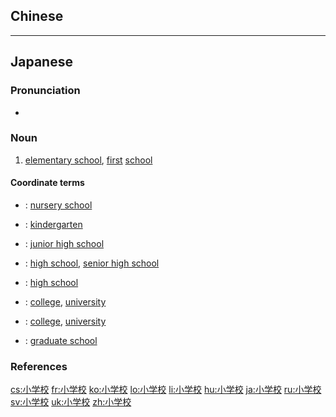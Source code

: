 {{also|小學校}}
==Chinese==
{{zh-see|小學校}}

----

==Japanese==
{{ja-kanjitab|しょう|がく|こう|k2=がっ|yomi=o}}

===Pronunciation===
* {{ja-pron|しょうがっこう|acc=3|acc_ref=NHK}}

===Noun===
{{ja-noun|count=校|しょうがっこう}}

# {{lb|ja|education|sort=しょうがっこう}} [[elementary school]], [[first]] [[school]]

====Coordinate terms====
* {{ja-r|保育所|ほいくしょ}}: [[nursery school]]
* {{ja-r|幼稚園|ようちえん}}: [[kindergarten]]
* {{ja-r|中学校|ちゅうがっこう}}: [[junior high school]]
* {{ja-r|高等学校|こうとうがっこう}}: [[high school]], [[senior high school]]
* {{ja-r|高校|こうこう}}: [[high school]]
* {{ja-r|大学校|だいがっこう}}: [[college]], [[university]]
* {{ja-r|大学|だいがく}}: [[college]], [[university]]
* {{ja-r|大学院|だいがくいん}}: [[graduate school]]

===References===
<references/>

[[cs:小学校]]
[[fr:小学校]]
[[ko:小学校]]
[[lo:小学校]]
[[li:小学校]]
[[hu:小学校]]
[[ja:小学校]]
[[ru:小学校]]
[[sv:小学校]]
[[uk:小学校]]
[[zh:小学校]]